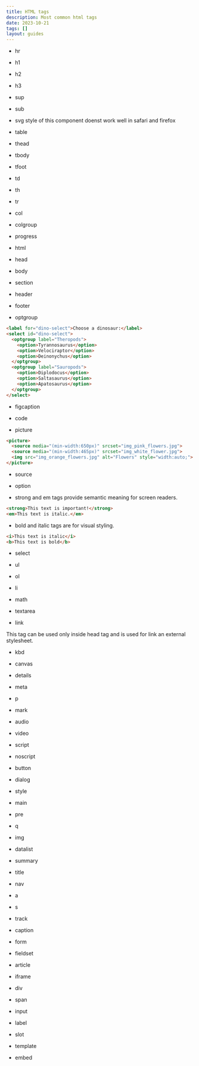 ```yaml
---
title: HTML tags
description: Most common html tags
date: 2023-10-21
tags: []
layout: guides
---
```


- hr

- h1

- h2

- h3

- sup

- sub

- svg
style of this component doenst work well in safari and firefox

- table

- thead

- tbody

- tfoot

- td

- th

- tr

- col

- colgroup

- progress

- html

- head

- body

- section 

- header

- footer

- optgroup

```html
<label for="dino-select">Choose a dinosaur:</label>
<select id="dino-select">
  <optgroup label="Theropods">
    <option>Tyrannosaurus</option>
    <option>Velociraptor</option>
    <option>Deinonychus</option>
  </optgroup>
  <optgroup label="Sauropods">
    <option>Diplodocus</option>
    <option>Saltasaurus</option>
    <option>Apatosaurus</option>
  </optgroup>
</select>

```

- figcaption

- code

- picture

```html
<picture>
  <source media="(min-width:650px)" srcset="img_pink_flowers.jpg">
  <source media="(min-width:465px)" srcset="img_white_flower.jpg">
  <img src="img_orange_flowers.jpg" alt="Flowers" style="width:auto;">
</picture>
```

- source

- option

- strong and em tags provide semantic meaning for screen readers.

```html
<strong>This text is important!</strong>
<em>This text is italic.</em>
```

- bold and italic tags are for visual styling.

```html
<i>This text is italic</i>
<b>This text is bold</b>
```

- select

- ul 

- ol

- li

- math

- textarea

- link

This tag can be used only inside head tag and is used for link an external stylesheet.

- kbd

- canvas

- details

- meta

- p

- mark

- audio

- video

- script

- noscript

- button

- dialog

- style

- main

- pre

- q

- img

- datalist

- summary

- title

- nav

- a

- s 

- track

- caption

- form

- fieldset

- article

- iframe

- div

- span

- input

- label

- slot

- template

- embed